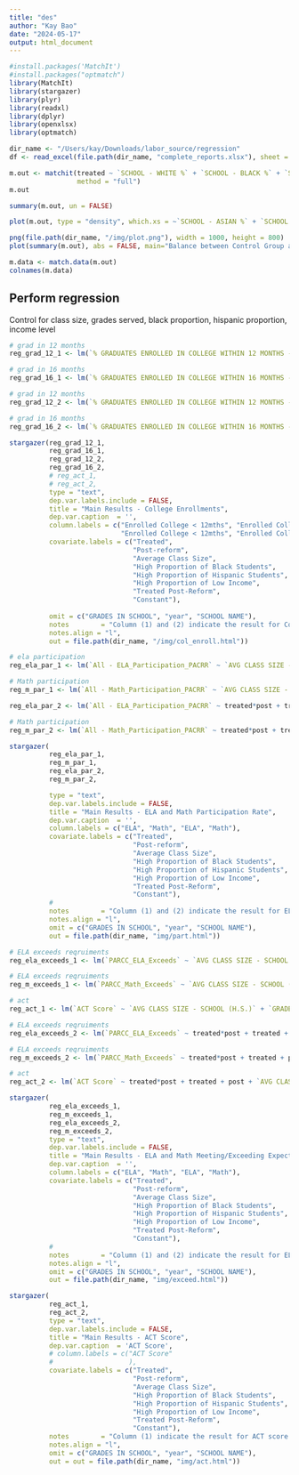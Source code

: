 ```yaml
---
title: "des"
author: "Kay Bao"
date: "2024-05-17"
output: html_document
---
```

```r
#install.packages('MatchIt')
#install.packages("optmatch")
library(MatchIt)
library(stargazer)
library(plyr)
library(readxl)
library(dplyr)
library(openxlsx)
library(optmatch)
```


```r
dir_name <- "/Users/kay/Downloads/labor_source/regression"
df <- read_excel(file.path(dir_name, "complete_reports.xlsx"), sheet = 1)

```

```r
m.out <- matchit(treated ~ `SCHOOL - WHITE %` + `SCHOOL - BLACK %` + `SCHOOL - HISPANIC %` + `SCHOOL - ASIAN %` + `SCHOOL - NATIVE HAWAIIAN OR OTHER PACIFIC ISLANDER %` + `SCHOOL - NATIVE AMERICAN %` + `SCHOOL - TWO OR MORE RACES %` + `LOW-INCOME SCHOOL %` + `GRADES IN SCHOOL` + `AVG CLASS SIZE - SCHOOL (H.S.)` + `BLACK_SCHOOL` + `HISPANIC_SCHOOL` + `LOW_INCOME_SCHOOL`, data = df,
                 method = "full")
m.out
```

```r
summary(m.out, un = FALSE)
```



```r
plot(m.out, type = "density", which.xs = ~`SCHOOL - ASIAN %` + `SCHOOL - NATIVE HAWAIIAN OR OTHER PACIFIC ISLANDER %` + `SCHOOL - NATIVE AMERICAN %` + `SCHOOL - TWO OR MORE RACES %`)
```

```r
png(file.path(dir_name, "/img/plot.png"), width = 1000, height = 800) 
plot(summary(m.out), abs = FALSE, main="Balance between Control Group and Treated Group", sub="Before and After Matching")

```


```r
m.data <- match.data(m.out)
colnames(m.data)
```

## Perform regression
Control for class size, grades served, black proportion, hispanic proportion, income level
```r
# grad in 12 months
reg_grad_12_1 <- lm(`% GRADUATES ENROLLED IN COLLEGE WITHIN 12 MONTHS - SCHOOL` ~ `AVG CLASS SIZE - SCHOOL (H.S.)` + `GRADES IN SCHOOL` + BLACK_SCHOOL + HISPANIC_SCHOOL + LOW_INCOME_SCHOOL + `SCHOOL NAME`+ year - 1, data=m.data, weights = m.data$weights)

# grad in 16 months
reg_grad_16_1 <- lm(`% GRADUATES ENROLLED IN COLLEGE WITHIN 16 MONTHS - SCHOOL` ~ `AVG CLASS SIZE - SCHOOL (H.S.)` + `GRADES IN SCHOOL` + BLACK_SCHOOL + HISPANIC_SCHOOL + LOW_INCOME_SCHOOL + `SCHOOL NAME`+ year - 1, data=m.data, weights = m.data$weights)

# grad in 12 months
reg_grad_12_2 <- lm(`% GRADUATES ENROLLED IN COLLEGE WITHIN 12 MONTHS - SCHOOL` ~ treated*post + treated + post + `AVG CLASS SIZE - SCHOOL (H.S.)` + `GRADES IN SCHOOL` + BLACK_SCHOOL + HISPANIC_SCHOOL + LOW_INCOME_SCHOOL + `SCHOOL NAME`+ year - 1, data=m.data, weights = m.data$weights)

# grad in 16 months
reg_grad_16_2 <- lm(`% GRADUATES ENROLLED IN COLLEGE WITHIN 16 MONTHS - SCHOOL` ~ treated*post + treated + post + `AVG CLASS SIZE - SCHOOL (H.S.)` + `GRADES IN SCHOOL` + BLACK_SCHOOL + HISPANIC_SCHOOL + LOW_INCOME_SCHOOL + `SCHOOL NAME`+ year - 1, data=m.data, weights = m.data$weights)
```


```r
stargazer(reg_grad_12_1, 
          reg_grad_16_1, 
          reg_grad_12_2, 
          reg_grad_16_2,
          # reg_act_1,
          # reg_act_2,
          type = "text",
          dep.var.labels.include = FALSE,
          title = "Main Results - College Enrollments",
          dep.var.caption  = '',
          column.labels = c("Enrolled College < 12mths", "Enrolled College < 16mths",
                            "Enrolled College < 12mths", "Enrolled College < 16mths"),
          covariate.labels = c("Treated",
                               "Post-reform",
                               "Average Class Size",
                               "High Proportion of Black Students",
                               "High Proportion of Hispanic Students",
                               "High Proportion of Low Income",
                               "Treated Post-Reform",
                               "Constant"),
                               
          omit = c("GRADES IN SCHOOL", "year", "SCHOOL NAME"),
          notes        = "Column (1) and (2) indicate the result for College Enrollment Rate without including treatment, post, and intersection. Column (3) and (4) indicate the result for College Enrollment Rate with including treatment, post, and intersection.",
          notes.align = "l",
          out = file.path(dir_name, "/img/col_enroll.html"))
```

```r
# ela participation
reg_ela_par_1 <- lm(`All - ELA_Participation_PACRR` ~ `AVG CLASS SIZE - SCHOOL (H.S.)` + `GRADES IN SCHOOL` + BLACK_SCHOOL + HISPANIC_SCHOOL + LOW_INCOME_SCHOOL + `SCHOOL NAME`+ year - 1, data=m.data, weights = m.data$weights)

# Math participation
reg_m_par_1 <- lm(`All - Math_Participation_PACRR` ~ `AVG CLASS SIZE - SCHOOL (H.S.)` + `GRADES IN SCHOOL` + BLACK_SCHOOL + HISPANIC_SCHOOL + LOW_INCOME_SCHOOL + `SCHOOL NAME`+ year - 1, data=m.data, weights = m.data$weights)

reg_ela_par_2 <- lm(`All - ELA_Participation_PACRR` ~ treated*post + treated + post + `AVG CLASS SIZE - SCHOOL (H.S.)` + `GRADES IN SCHOOL` + BLACK_SCHOOL + HISPANIC_SCHOOL + LOW_INCOME_SCHOOL + `SCHOOL NAME`+ year - 1, data=m.data, weights = m.data$weights)

# Math participation
reg_m_par_2 <- lm(`All - Math_Participation_PACRR` ~ treated*post + treated + post + `AVG CLASS SIZE - SCHOOL (H.S.)` + `GRADES IN SCHOOL` + BLACK_SCHOOL + HISPANIC_SCHOOL + LOW_INCOME_SCHOOL + `SCHOOL NAME`+ year - 1, data=m.data, weights = m.data$weights)
```

```r
stargazer(
          reg_ela_par_1,
          reg_m_par_1,
          reg_ela_par_2,
          reg_m_par_2,

          type = "text",
          dep.var.labels.include = FALSE,
          title = "Main Results - ELA and Math Participation Rate",
          dep.var.caption  = '',
          column.labels = c("ELA", "Math", "ELA", "Math"),
          covariate.labels = c("Treated",
                               "Post-reform",
                               "Average Class Size",
                               "High Proportion of Black Students",
                               "High Proportion of Hispanic Students",
                               "High Proportion of Low Income",
                               "Treated Post-Reform",
                               "Constant"),
          # 
          notes        = "Column (1) and (2) indicate the result for ELA and Math exam without including treatment, post, and intersection. Column (3) and (4) indicate the result for ELA and Math exam with including treatment, post, and intersection.",
          notes.align = "l",          
          omit = c("GRADES IN SCHOOL", "year", "SCHOOL NAME"),
          out = file.path(dir_name, "img/part.html"))

```

```r
# ELA exceeds reqruiments
reg_ela_exceeds_1 <- lm(`PARCC_ELA_Exceeds` ~ `AVG CLASS SIZE - SCHOOL (H.S.)` + `GRADES IN SCHOOL` + BLACK_SCHOOL + HISPANIC_SCHOOL + LOW_INCOME_SCHOOL + `SCHOOL NAME`+ year - 1, data=m.data, weights = m.data$weights)

# ELA exceeds reqruiments
reg_m_exceeds_1 <- lm(`PARCC_Math_Exceeds` ~ `AVG CLASS SIZE - SCHOOL (H.S.)` + `GRADES IN SCHOOL` + BLACK_SCHOOL + HISPANIC_SCHOOL + LOW_INCOME_SCHOOL + `SCHOOL NAME`+ year - 1, data=m.data, weights = m.data$weights)

# act
reg_act_1 <- lm(`ACT Score` ~ `AVG CLASS SIZE - SCHOOL (H.S.)` + `GRADES IN SCHOOL` + BLACK_SCHOOL + HISPANIC_SCHOOL + LOW_INCOME_SCHOOL, index = c("SCHOOL NAME", "year"), data=m.data, weights = m.data$weights)

# ELA exceeds reqruiments
reg_ela_exceeds_2 <- lm(`PARCC_ELA_Exceeds` ~ treated*post + treated + post + `AVG CLASS SIZE - SCHOOL (H.S.)` + `GRADES IN SCHOOL` + BLACK_SCHOOL + HISPANIC_SCHOOL + LOW_INCOME_SCHOOL + `SCHOOL NAME`+ year - 1, data=m.data, weights = m.data$weights)

# ELA exceeds reqruiments
reg_m_exceeds_2 <- lm(`PARCC_Math_Exceeds` ~ treated*post + treated + post + `AVG CLASS SIZE - SCHOOL (H.S.)` + `GRADES IN SCHOOL` + BLACK_SCHOOL + HISPANIC_SCHOOL + LOW_INCOME_SCHOOL + `SCHOOL NAME`+ year - 1,  data=m.data, weights = m.data$weights)

# act
reg_act_2 <- lm(`ACT Score` ~ treated*post + treated + post + `AVG CLASS SIZE - SCHOOL (H.S.)` + `GRADES IN SCHOOL` + BLACK_SCHOOL + HISPANIC_SCHOOL + LOW_INCOME_SCHOOL + `SCHOOL NAME`+ year - 1, data=m.data, weights = m.data$weights)

```


```r
stargazer(
          reg_ela_exceeds_1,
          reg_m_exceeds_1,
          reg_ela_exceeds_2,
          reg_m_exceeds_2,
          type = "text",
          dep.var.labels.include = FALSE,
          title = "Main Results - ELA and Math Meeting/Exceeding Expectation",
          dep.var.caption  = '',
          column.labels = c("ELA", "Math", "ELA", "Math"),
          covariate.labels = c("Treated",
                               "Post-reform",
                               "Average Class Size",
                               "High Proportion of Black Students",
                               "High Proportion of Hispanic Students",
                               "High Proportion of Low Income",
                               "Treated Post-Reform",
                               "Constant"),
          # 
          notes        = "Column (1) and (2) indicate the result for ELA and Math exam without including treatment, post, and intersection. Column (3) and (4) indicate the result for ELA and Math exam with including treatment, post, and intersection.",
          notes.align = "l",            
          omit = c("GRADES IN SCHOOL", "year", "SCHOOL NAME"),
          out = file.path(dir_name, "img/exceed.html"))
```

```r
stargazer(
          reg_act_1,
          reg_act_2,
          type = "text",
          dep.var.labels.include = FALSE,
          title = "Main Results - ACT Score",
          dep.var.caption  = 'ACT Score',
          # column.labels = c("ACT Score"
          #                   ),
          covariate.labels = c("Treated",
                               "Post-reform",
                               "Average Class Size",
                               "High Proportion of Black Students",
                               "High Proportion of Hispanic Students",
                               "High Proportion of Low Income",
                               "Treated Post-Reform",
                               "Constant"),
          notes        = "Column (1) indicate the result for ACT score without including treatment, post, and intersection. Column (2) indicate the result for ACT score with including treatment, post, and intersection.",
          notes.align = "l",                               
          omit = c("GRADES IN SCHOOL", "year", "SCHOOL NAME"),
          out = out = file.path(dir_name, "img/act.html"))
```